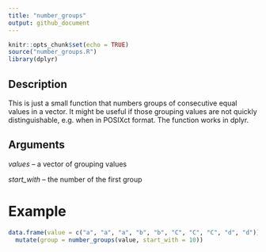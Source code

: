 ```yaml
---
title: "number_groups"
output: github_document
---
```


```r
knitr::opts_chunk$set(echo = TRUE)
source("number_groups.R")
library(dplyr)
```

## Description

This is just a small function that numbers groups of consecutive equal values in a vector. 
It might be useful if those grouping values are not quickly distinguishable, e.g. when in POSIXct format.
The function works in dplyr.

## Arguments

*values* -- a vector of grouping values

*start_with* -- the number of the first group

# Example
```r
data.frame(value = c("a", "a", "a", "b", "b", "C", "C", "C", "d", "d")) %>%
  mutate(group = number_groups(value, start_with = 10))
```

